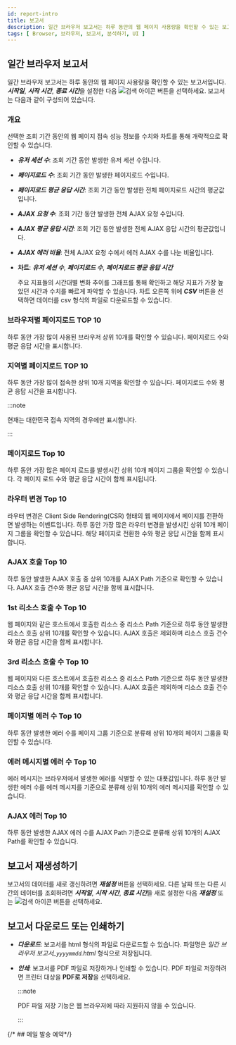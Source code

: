 ```yaml
---
id: report-intro
title: 보고서
description: 일간 브라우저 보고서는 하루 동안의 웹 페이지 사용량을 확인할 수 있는 보고서입니다. 
tags: [ Browser, 브라우저, 보고서, 분석하기, UI ]
---
```



<Reportintrodesc />

## 일간 브라우저 보고서

일간 브라우저 보고서는 하루 동안의 웹 페이지 사용량을 확인할 수 있는 보고서입니다. ***시작일***, ***시작 시간***, ***종료 시간***을 설정한 다음 ![검색 아이콘](/img/ico-btn-search.png) 버튼을 선택하세요. 보고서는 다음과 같이 구성되어 있습니다.

### 개요

선택한 조회 기간 동안의 웹 페이지 접속 성능 정보를 수치와 차트를 통해 개략적으로 확인할 수 있습니다.

<ImgLang img='browser-report-summary.png' desc='개요' />

* ***유저 세션 수***: 조회 기간 동안 발생한 유저 세션 수입니다.

* ***페이지로드 수***: 조회 기간 동안 발생한 페이지로드 수입니다.

* ***페이지로드 평균 응답 시간***: 조회 기간 동안 발생한 전체 페이지로드 시간의 평균값입니다.

* ***AJAX 요청 수***: 조회 기간 동안 발생한 전체 AJAX 요청 수입니다.

* ***AJAX 평균 응답 시간***: 조회 기간 동안 발생한 전체 AJAX 응답 시간의 평균값입니다.

* ***AJAX 에러 비율***: 전체 AJAX 요청 수에서 에러 AJAX 수를 나눈 비율입니다.

* **차트**: ***유저 세션 수***,  ***페이지로드 수***, ***페이지로드 평균 응답 시간***

  주요 지표들의 시간대별 변화 추이를 그래프를 통해 확인하고 해당 지표가 가장 높았던 시간과 수치를 빠르게 파악할 수 있습니다. 차트 오른쪽 위에 ***CSV*** 버튼을 선택하면 데이터를 csv 형식의 파일로 다운로드할 수 있습니다.


### 브라우저별 페이지로드 TOP 10

하루 동안 가장 많이 사용된 브라우저 상위 10개를 확인할 수 있습니다. 페이지로드 수와 평균 응답 시간을 표시합니다.


### 지역별 페이지로드 TOP 10

하루 동안 가장 많이 접속한 상위 10개 지역을 확인할 수 있습니다. 페이지로드 수와 평균 응답 시간을 표시합니다.

:::note

현재는 대한민국 접속 지역의 경우에만 표시합니다.

:::


### 페이지로드 Top 10

하루 동안 가장 많은 페이지 로드를 발생시킨 상위 10개 페이지 그룹을 확인할 수 있습니다. 각 페이지 로드 수와 평균 응답 시간이 함께 표시됩니다.


### 라우터 변경 Top 10

라우터 변경은 Client Side Rendering(CSR) 형태의 웹 페이지에서 페이지를 전환하면 발생하는 이벤트입니다. 하루 동안 가장 많은 라우터 변경을 발생시킨 상위 10개 페이지 그룹을 확인할 수 있습니다. 해당 페이지로 전환한 수와 평균 응답 시간을 함께 표시합니다.


### AJAX 호출 Top 10

하루 동안 발생한 AJAX 호출 중 상위 10개를 AJAX Path 기준으로 확인할 수 있습니다. AJAX 호출 건수와 평균 응답 시간을 함께 표시합니다.


### 1st 리소스 호출 수 Top 10

웹 페이지와 같은 호스트에서 호출한 리소스 중 리소스 Path 기준으로 하루 동안 발생한 리소스 호출 상위 10개를 확인할 수 있습니다. AJAX 호출은 제외하며 리소스 호출 건수와 평균 응답 시간을 함께 표시합니다.


### 3rd 리소스 호출 수 Top 10

웹 페이지와 다른 호스트에서 호출한 리소스 중 리소스 Path 기준으로 하루 동안 발생한 리소스 호출 상위 10개를 확인할 수 있습니다. AJAX 호출은 제외하며 리소스 호출 건수와 평균 응답 시간을 함께 표시합니다.


### 페이지별 에러 수 Top 10

하루 동안 발생한 에러 수를 페이지 그룹 기준으로 분류해 상위 10개의 페이지 그룹을 확인할 수 있습니다.


### 에러 메시지별 에러 수 Top 10

에러 메시지는 브라우저에서 발생한 에러를 식별할 수 있는 대푯값입니다. 하루 동안 발생한 에러 수를 에러 메시지를 기준으로 분류해 상위 10개의 에러 메시지를 확인할 수 있습니다.


### AJAX 에러 Top 10

하루 동안 발생한 AJAX 에러 수를 AJAX Path 기준으로 분류해 상위 10개의 AJAX Path를 확인할 수 있습니다.


## 보고서 재생성하기

보고서의 데이터를 새로 갱신하려면 ***재설정*** 버튼을 선택하세요. 다른 날짜 또는 다른 시간의 데이터를 조회하려면 ***시작일***, ***시작 시간***, ***종료 시간***을 새로 설정한 다음 ***재설정*** 또는 ![검색 아이콘](/img/ico-btn-search.png) 버튼을 선택하세요.


## 보고서 다운로드 또는 인쇄하기

* ***다운로드***: 보고서를 html 형식의 파일로 다운로드할 수 있습니다. 파일명은 *일간 브라우저 보고서_`yyyymmdd`.html* 형식으로 저장됩니다.

* ***인쇄***: 보고서를 PDF 파일로 저장하거나 인쇄할 수 있습니다. PDF 파일로 저장하려면 프린터 대상을 **PDF로 저장**을 선택하세요.

  :::note

  PDF 파일 저장 기능은 웹 브라우저에 따라 지원하지 않을 수 있습니다.

  :::


{/* ## 메일 발송 예약*/}

<Reportintromailschedule /> 